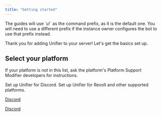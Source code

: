 ```yaml
---
title: "Getting started"
---
```


<Warning>
  The guides will use `u!` as the command prefix, as it is the default one. You will need to use a different prefix if the instance owner configures the bot to use that prefix instead.
</Warning>

Thank you for adding Unifier to your server\! Let's get the basics set up.

## Select your platform

If your platform is not in this list, ask the platform's Platform Support Modifier developers for instructions.

<CardGroup cols={2}>
  <Card title="Discord" icon="Discord" href="./discord.mdx">
    Set up Unifier for Discord.
  </Card>
  <Card title="Revolt & Others" icon="share-nodes" href="./revolt.mdx">
    Set up Unifier for Revolt and other supported platforms.
  </Card>
</CardGroup>

[Discord](./discord.mdx)

[Discord](./revolt.mdx)
